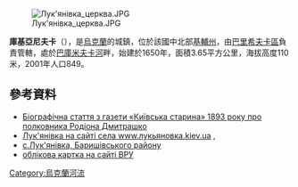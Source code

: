 [[Image:Лук'янівка_церква.JPG|right]]

{{coord|50|29|34|N|31|22|33|E|scale:30000|display=title}}

'''庫基亞尼夫卡'''（{{lang-uk|Лук'янівка}}），是[[烏克蘭|烏克蘭]]的城鎮，位於該國中北部[[基輔州|基輔州]]，由[[巴里希夫卡區|巴里希夫卡區]]負責管轄，處於[[巴庫米夫卡河_(涅德拉河支流)|巴庫米夫卡河]]畔，始建於1650年，面積3.65平方公里，海拔高度110米，2001年人口849。


==參考資料==
* [http://iht.univ.kiev.ua/library/ks/1893/pdf/kievskaya-starina-1893-4-B-(8258-8286).pdf Біографічна стаття з газети «Київська старина» 1893 року про полковника Родіона Дмитрашко] {{Wayback|url=http://iht.univ.kiev.ua/library/ks/1893/pdf/kievskaya-starina-1893-4-B-(8258-8286).pdf |date=20160304185537 }}
* [http://лукьяновка.kiev.ua Лук'янівка на сайті села www.лукьяновка.kiev.ua]{{dead link|date=2017年12月 |bot=InternetArchiveBot |fix-attempted=yes }} {{ref-ru}},{{ref-uk}}
* [https://web.archive.org/web/20120308182653/http://baryshivka.kiev.ua/ с.Лук'янівка, Баришівського району]  {{ref-uk}}
* [http://gska2.rada.gov.ua/pls/z7502/A005?rdat1=11.04.2015&rf7571=14989 облікова картка на сайті ВРУ]{{dead link|date=2018年2月 |bot=InternetArchiveBot |fix-attempted=yes }}

{{Ukraine-geo-stub}}
[[Category:烏克蘭河流|Category:烏克蘭河流]]